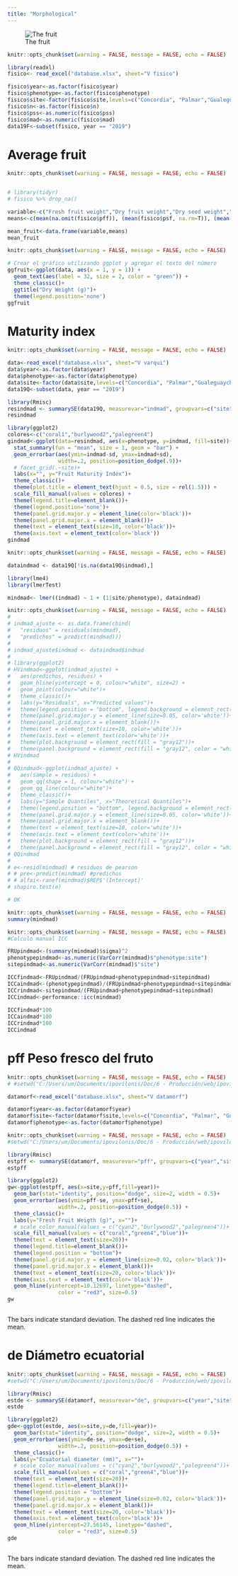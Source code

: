 ```yaml
---
title: "Morphological"
---
```


![The fruit](C:/Users/um/Documents/ipovilonis/Doc/6 - Producción/test/ipovilonis.github.io)

```r
knitr::opts_chunk$set(warning = FALSE, message = FALSE, echo = FALSE)

library(readxl)
fisico<- read_excel("database.xlsx", sheet="V fisico")

fisico$year<-as.factor(fisico$year)
fisico$phenotype<-as.factor(fisico$phenotype)
fisico$site<-factor(fisico$site,levels=c("Concordia", "Palmar","Gualeguaychu"))
fisico$n<-as.factor(fisico$n)
fisico$pss<-as.numeric(fisico$pss)
fisico$mad<-as.numeric(fisico$mad)
data19F<-subset(fisico, year == "2019")

```

# Average fruit

```r
knitr::opts_chunk$set(warning = FALSE, message = FALSE, echo = FALSE)


# library(tidyr)
# fisico %>% drop_na()

variable<-c("Fresh fruit weight","Dry fruit weight","Dry seed weight","Dry pulp weight", "Dry pulp/fresh fruit weight (%)")
means<-c(mean(na.omit(fisico$pff)), (mean(fisico$psf, na.rm=T)), (mean(fisico$pss, na.rm=T)),((mean(fisico$psf, na.rm=T))-(mean(fisico$pss, na.rm=T))), (0.6311753*100/18.5236420))

mean_fruit<-data.frame(variable,means)
mean_fruit
```

```r
knitr::opts_chunk$set(warning = FALSE, message = FALSE, echo = FALSE)

# Crear el gráfico utilizando ggplot y agregar el texto del número
ggfruit<-ggplot(data, aes(x = 1, y = 1)) +
  geom_text(aes(label = 32, size = 2, color = "green")) +
  theme_classic()+
  ggtitle("Dry Weight (g)")+
  theme(legend.position='none')
ggfruit
```

# Maturity index

```r
knitr::opts_chunk$set(warning = FALSE, message = FALSE, echo = FALSE)

data<-read_excel("database.xlsx", sheet="V varqui")
data$year<-as.factor(data$year)
data$phenotype<-as.factor(data$phenotype)
data$site<-factor(data$site,levels=c("Concordia", "Palmar","Gualeguaychu"))
data19Q<-subset(data, year == "2019")

library(Rmisc)
resindmad <- summarySE(data19Q, measurevar="indmad", groupvars=c("site","phenotype"), na.rm = TRUE)
resindmad

library(ggplot2)
colores<-c("coral1","burlywood2","palegreen4")
gindmad<-ggplot(data=resindmad, aes(x=phenotype, y=indmad, fill=site))+
  stat_summary(fun = "mean", size = 1, geom = "bar") +
  geom_errorbar(aes(ymin=indmad-sd, ymax=indmad+sd),
                width=.2, position=position_dodge(.9))+
  # facet_grid(.~site)+
  labs(x="", y="Fruit Maturity Index")+
  theme_classic()+
  theme(plot.title = element_text(hjust = 0.5, size = rel(1.5))) +
  scale_fill_manual(values = colores) +
  theme(legend.title=element_blank())+
  theme(legend.position='none')+
  theme(panel.grid.major.y = element_line(color='black'))+
  theme(panel.grid.major.x = element_blank())+
  theme(text = element_text(size=10, color='black'))+
  theme(axis.text = element_text(color='black'))
gindmad
```

```r
knitr::opts_chunk$set(warning = FALSE, message = FALSE, echo = FALSE)

dataindmad <- data19Q[!is.na(data19Q$indmad),]

library(lme4)
library(lmerTest)

mindmad<- lmer((indmad) ~ 1 + (1|site/phenotype), dataindmad)
```

```r
knitr::opts_chunk$set(warning = FALSE, message = FALSE, echo = FALSE)
# 
# indmad_ajuste <- as.data.frame(cbind(
#   "residuos" = residuals(mindmad),
#   "predichos" = predict(mindmad)))
# 
# indmad_ajuste$indmad <- dataindmad$indmad
# 
# library(ggplot2)
# HVindmad<-ggplot(indmad_ajuste) +
#   aes(predichos, residuos) +
#   geom_hline(yintercept = 0, colour="white", size=2) +
#   geom_point(colour="white")+
#   theme_classic()+
#   labs(y="Residuals", x="Predicted values")+
#   theme(legend.position = "bottom", legend.background = element_rect(fill = "gray12"))+
#   theme(panel.grid.major.y = element_line(size=0.05, color='white'))+
#   theme(panel.grid.major.x = element_blank())+
#   theme(text = element_text(size=10, color='white'))+
#   theme(axis.text = element_text(color='white'))+
#   theme(plot.background = element_rect(fill = "gray12"))+
#   theme(panel.background = element_rect(fill = "gray12", color = "white"))
# HVindmad
# 
# QQindmad<-ggplot(indmad_ajuste) +
#   aes(sample = residuos) +
#   geom_qq(shape = 1, colour="white") +
#   geom_qq_line(colour="white")+
#   theme_classic()+
#   labs(y="Sample Quantiles", x="Theoretical Quantiles")+
#   theme(legend.position = "bottom", legend.background = element_rect(fill = "gray12"))+
#   theme(panel.grid.major.y = element_line(size=0.05, color='white'))+
#   theme(panel.grid.major.x = element_blank())+
#   theme(text = element_text(size=10, color='white'))+
#   theme(axis.text = element_text(color='white'))+
#   theme(plot.background = element_rect(fill = "gray12"))+
#   theme(panel.background = element_rect(fill = "gray12", color = "white"))
# QQindmad
# 
# e<-resid(mindmad) # residuos de pearson
# # pre<-predict(mindmad) #predichos
# # alfai<-ranef(mindmad)$REP$'(Intercept)'
# shapiro.test(e)

# OK

```

```r
knitr::opts_chunk$set(warning = FALSE, message = FALSE, echo = FALSE)
summary(mindmad)
```

```r
knitr::opts_chunk$set(warning = FALSE, message = FALSE, echo = FALSE)
#Calculo manual ICC

FRUpindmad<-(summary(mindmad)$sigma)^2
phenotypepindmad<-as.numeric(VarCorr(mindmad)$"phenotype:site")
sitepindmad<-as.numeric(VarCorr(mindmad)$"site")

ICCfindmad<-FRUpindmad/(FRUpindmad+phenotypepindmad+sitepindmad)
ICCaindmad<-(phenotypepindmad)/(FRUpindmad+phenotypepindmad+sitepindmad)
ICCrindmad<-sitepindmad/(FRUpindmad+phenotypepindmad+sitepindmad)
ICCindmad<-performance::icc(mindmad)
  
ICCfindmad*100
ICCaindmad*100
ICCrindmad*100
ICCindmad

```


# **pff** Peso fresco del fruto
```r
knitr::opts_chunk$set(warning = FALSE, message = FALSE, echo = FALSE)
# #setwd("C:/Users/um/Documents/ipovilonis/Doc/6 - Producción/web/ipovilonis.github.io")

datamorf<-read_excel("database.xlsx", sheet="V datamorf")

datamorf$year<-as.factor(datamorf$year)
datamorf$site<-factor(datamorf$site,levels=c("Concordia", "Palmar", "Gualeguaychu"))
datamorf$phenotype<-as.factor(datamorf$phenotype)


```

```r
knitr::opts_chunk$set(warning = FALSE, message = FALSE, echo = FALSE)
#setwd("C:/Users/um/Documents/ipovilonis/Doc/6 - Producción/web/ipovilonis.github.io")

library(Rmisc)
estpff <- summarySE(datamorf, measurevar="pff", groupvars=c("year","site"))
estpff

library(ggplot2)
gw<-ggplot(estpff, aes(x=site,y=pff,fill=year))+
  geom_bar(stat="identity", position="dodge", size=2, width = 0.5)+
  geom_errorbar(aes(ymin=pff-se, ymax=pff+se),
                width=.2, position=position_dodge(0.5)) +
  theme_classic()+
  labs(y="Fresh Fruit Weigth (g)", x="")+
  # scale_color_manual(values = c("cyan2","burlywood2","palegreen4"))+
  scale_fill_manual(values = c("coral","green4","blue"))+
  theme(text = element_text(size=20))+
  theme(legend.title=element_blank())+
  theme(legend.position = "bottom")+
  theme(panel.grid.major.y = element_line(size=0.02, color='black'))+
  theme(panel.grid.major.x = element_blank())+
  theme(text = element_text(size=20, color='black'))+
  theme(axis.text = element_text(color='black'))+
  geom_hline(yintercept=10.12697, linetype="dashed", 
                color = "red3", size=0.5)
gw
  

```
The bars indicate standard deviation.
The dashed red line indicates the mean.

# **de** Diámetro ecuatorial

```r
knitr::opts_chunk$set(warning = FALSE, message = FALSE, echo = FALSE)
#setwd("C:/Users/um/Documents/ipovilonis/Doc/6 - Producción/web/ipovilonis.github.io")

library(Rmisc)
estde <- summarySE(datamorf, measurevar="de", groupvars=c("year","site"))
estde

library(ggplot2)
gde<-ggplot(estde, aes(x=site,y=de,fill=year))+
  geom_bar(stat="identity", position="dodge", size=2, width = 0.5)+
  geom_errorbar(aes(ymin=de-se, ymax=de+se),
                width=.2, position=position_dodge(0.5)) +
  theme_classic()+
  labs(y="Ecuatorial diameter (mm)", x="")+
  # scale_color_manual(values = c("cyan2","burlywood2","palegreen4"))+
  scale_fill_manual(values = c("coral","green4","blue"))+
  theme(text = element_text(size=20))+
  theme(legend.title=element_blank())+
  theme(legend.position = "bottom")+
  theme(panel.grid.major.y = element_line(size=0.02, color='black'))+
  theme(panel.grid.major.x = element_blank())+
  theme(text = element_text(size=20, color='black'))+
  theme(axis.text = element_text(color='black'))+
  geom_hline(yintercept=27.56145, linetype="dashed", 
                color = "red3", size=0.5)
gde
  
```

The bars indicate standard deviation.
The dashed red line indicates the mean.
